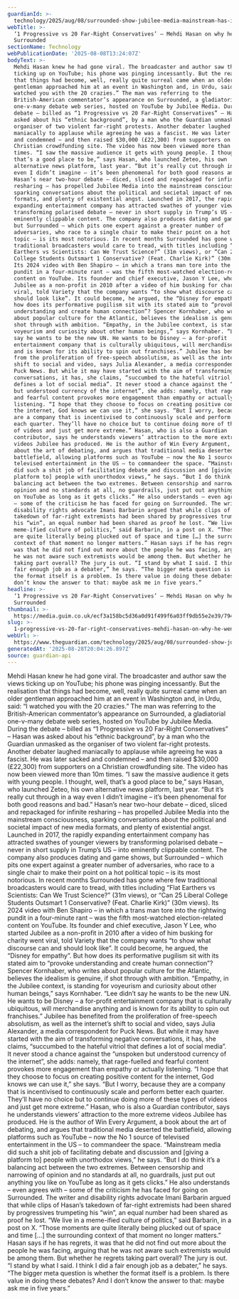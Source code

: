 ```yaml
---
guardianId: >-
  technology/2025/aug/08/surrounded-show-jubilee-media-mainstream-has-it-succumbed-hateful-vitriol
webTitle: >-
  ‘1 Progressive vs 20 Far-Right Conservatives’ – Mehdi Hasan on why he went on
  Surrounded
sectionName: Technology
webPublicationDate: '2025-08-08T13:24:07Z'
bodyText: >-
  Mehdi Hasan knew he had gone viral. The broadcaster and author saw the views
  ticking up on YouTube; his phone was pinging incessantly. But the realisation
  that things had become, well, really quite surreal came when an older
  gentleman approached him at an event in Washington and, in Urdu, said: “I
  watched you with the 20 crazies.” The man was referring to the
  British-American commentator’s appearance on Surrounded, a gladiatorial
  one-v-many debate web series, hosted on YouTube by Jubilee Media. During the
  debate – billed as “1 Progressive vs 20 Far-Right Conservatives” – Hasan was
  asked about his “ethnic background”, by a man who the Guardian unmasked as the
  organiser of two violent far-right protests. Another debater laughed
  maniacally to applause while agreeing he was a fascist. He was later sacked
  and condemned – and then raised $30,000 (£22,300) from supporters on a
  Christian crowdfunding site. The video has now been viewed more than 10m
  times. “I saw the massive audience it gets with young people. I thought, well,
  that’s a good place to be,” says Hasan, who launched Zeteo, his own
  alternative news platform, last year. “But it’s really cut through in a way
  even I didn’t imagine – it’s been phenomenal for both good reasons and bad.”
  Hasan’s near two-hour debate – diced, sliced and repackaged for infinite
  resharing – has propelled Jubilee Media into the mainstream consciousness,
  sparking conversations about the political and societal impact of new media
  formats, and plenty of existential angst. Launched in 2017, the rapidly
  expanding entertainment company has attracted swathes of younger viewers by
  transforming polarised debate – never in short supply in Trump’s US – into
  eminently clippable content. The company also produces dating and game shows,
  but Surrounded – which pits one expert against a greater number of
  adversaries, who race to a single chair to make their point on a hot political
  topic – is its most notorious. In recent months Surrounded has gone where few
  traditional broadcasters would care to tread, with titles including “Flat
  Earthers vs Scientists: Can We Trust Science?” (31m views), or “Can 25 Liberal
  College Students Outsmart 1 Conservative? (Feat. Charlie Kirk)” (30m views).
  Its 2024 video with Ben Shapiro – in which a trans man tore into the rightwing
  pundit in a four-minute rant – was the fifth most-watched election-related
  content on YouTube. Its founder and chief executive, Jason Y Lee, who started
  Jubilee as a non-profit in 2010 after a video of him busking for charity went
  viral, told Variety that the company wants “to show what discourse can and
  should look like”. It could become, he argued, the “Disney for empathy”. But
  how does its performative pugilism sit with its stated aim to “provoke
  understanding and create human connection”? Spencer Kornhaber, who writes
  about popular culture for the Atlantic, believes the idealism is genuine, if
  shot through with ambition. “Empathy, in the Jubilee context, is standing for
  voyeurism and curiosity about other human beings,” says Kornhaber. “Lee didn’t
  say he wants to be the new UN. He wants to be Disney – a for-profit
  entertainment company that is culturally ubiquitous, will merchandise anything
  and is known for its ability to spin out franchises.” Jubilee has benefited
  from the proliferation of free-speech absolutism, as well as the internet’s
  shift to social and video, says Julia Alexander, a media correspondent for
  Puck News. But while it may have started with the aim of transforming negative
  conversations, it has, she claims, “succumbed to the hateful vitriol that
  defines a lot of social media”. It never stood a chance against the “unspoken
  but understood currency of the internet”, she adds: namely, that rage-fuelled
  and fearful content provokes more engagement than empathy or actually
  listening. “I hope that they choose to focus on creating positive content for
  the internet, God knows we can use it,” she says. “But I worry, because they
  are a company that is incentivised to continuously scale and perform better
  each quarter. They’ll have no choice but to continue doing more of these types
  of videos and just get more extreme.” Hasan, who is also a Guardian
  contributor, says he understands viewers’ attraction to the more extreme
  videos Jubilee has produced. He is the author of Win Every Argument, a book
  about the art of debating, and argues that traditional media deserted the
  battlefield, allowing platforms such as YouTube – now the No 1 source of
  televised entertainment in the US – to commandeer the space. “Mainstream media
  did such a shit job of facilitating debate and discussion and [giving a
  platform to] people with unorthodox views,” he says. “But I do think it’s a
  balancing act between the two extremes. Between censorship and narrowing of
  opinion and no standards at all, no guardrails, just put out anything you like
  on YouTube as long as it gets clicks.” He also understands – even agrees with
  – some of the criticism he has faced for going on Surrounded. The writer and
  disability rights advocate Imani Barbarin argued that while clips of Hasan’s
  takedown of far-right extremists had been shared by progressives trumpeting
  his “win”, an equal number had been shared as proof he lost. “We live in a
  meme-ified culture of politics,” said Barbarin, in a post on X. “Those moments
  are quite literally being plucked out of space and time […] the surrounding
  context of that moment no longer matters.” Hasan says if he has regrets, it
  was that he did not find out more about the people he was facing, arguing that
  he was not aware such extremists would be among them. But whether he regrets
  taking part overall? The jury is out. “I stand by what I said. I think I did a
  fair enough job as a debater,” he says. “The bigger meta question is whether
  the format itself is a problem. Is there value in doing these debates? And I
  don’t know the answer to that: maybe ask me in five years.”
headline: >-
  ‘1 Progressive vs 20 Far-Right Conservatives’ – Mehdi Hasan on why he went on
  Surrounded
thumbnail: >-
  https://media.guim.co.uk/ecf3a158bc5d36a0d91f499f6a03ff9db55e2e39/794_0_3078_2464/500.jpg
slug: >-
  1-progressive-vs-20-far-right-conservatives-mehdi-hasan-on-why-he-went-on-surrounded
webUrl: >-
  https://www.theguardian.com/technology/2025/aug/08/surrounded-show-jubilee-media-mainstream-has-it-succumbed-hateful-vitriol
generatedAt: '2025-08-28T20:04:26.897Z'
source: guardian-api
---
```

Mehdi Hasan knew he had gone viral. The broadcaster and author saw the views ticking up on YouTube; his phone was pinging incessantly. But the realisation that things had become, well, really quite surreal came when an older gentleman approached him at an event in Washington and, in Urdu, said: “I watched you with the 20 crazies.” The man was referring to the British-American commentator’s appearance on Surrounded, a gladiatorial one-v-many debate web series, hosted on YouTube by Jubilee Media. During the debate – billed as “1 Progressive vs 20 Far-Right Conservatives” – Hasan was asked about his “ethnic background”, by a man who the Guardian unmasked as the organiser of two violent far-right protests. Another debater laughed maniacally to applause while agreeing he was a fascist. He was later sacked and condemned – and then raised $30,000 (£22,300) from supporters on a Christian crowdfunding site. The video has now been viewed more than 10m times. “I saw the massive audience it gets with young people. I thought, well, that’s a good place to be,” says Hasan, who launched Zeteo, his own alternative news platform, last year. “But it’s really cut through in a way even I didn’t imagine – it’s been phenomenal for both good reasons and bad.” Hasan’s near two-hour debate – diced, sliced and repackaged for infinite resharing – has propelled Jubilee Media into the mainstream consciousness, sparking conversations about the political and societal impact of new media formats, and plenty of existential angst. Launched in 2017, the rapidly expanding entertainment company has attracted swathes of younger viewers by transforming polarised debate – never in short supply in Trump’s US – into eminently clippable content. The company also produces dating and game shows, but Surrounded – which pits one expert against a greater number of adversaries, who race to a single chair to make their point on a hot political topic – is its most notorious. In recent months Surrounded has gone where few traditional broadcasters would care to tread, with titles including “Flat Earthers vs Scientists: Can We Trust Science?” (31m views), or “Can 25 Liberal College Students Outsmart 1 Conservative? (Feat. Charlie Kirk)” (30m views). Its 2024 video with Ben Shapiro – in which a trans man tore into the rightwing pundit in a four-minute rant – was the fifth most-watched election-related content on YouTube. Its founder and chief executive, Jason Y Lee, who started Jubilee as a non-profit in 2010 after a video of him busking for charity went viral, told Variety that the company wants “to show what discourse can and should look like”. It could become, he argued, the “Disney for empathy”. But how does its performative pugilism sit with its stated aim to “provoke understanding and create human connection”? Spencer Kornhaber, who writes about popular culture for the Atlantic, believes the idealism is genuine, if shot through with ambition. “Empathy, in the Jubilee context, is standing for voyeurism and curiosity about other human beings,” says Kornhaber. “Lee didn’t say he wants to be the new UN. He wants to be Disney – a for-profit entertainment company that is culturally ubiquitous, will merchandise anything and is known for its ability to spin out franchises.” Jubilee has benefited from the proliferation of free-speech absolutism, as well as the internet’s shift to social and video, says Julia Alexander, a media correspondent for Puck News. But while it may have started with the aim of transforming negative conversations, it has, she claims, “succumbed to the hateful vitriol that defines a lot of social media”. It never stood a chance against the “unspoken but understood currency of the internet”, she adds: namely, that rage-fuelled and fearful content provokes more engagement than empathy or actually listening. “I hope that they choose to focus on creating positive content for the internet, God knows we can use it,” she says. “But I worry, because they are a company that is incentivised to continuously scale and perform better each quarter. They’ll have no choice but to continue doing more of these types of videos and just get more extreme.” Hasan, who is also a Guardian contributor, says he understands viewers’ attraction to the more extreme videos Jubilee has produced. He is the author of Win Every Argument, a book about the art of debating, and argues that traditional media deserted the battlefield, allowing platforms such as YouTube – now the No 1 source of televised entertainment in the US – to commandeer the space. “Mainstream media did such a shit job of facilitating debate and discussion and [giving a platform to] people with unorthodox views,” he says. “But I do think it’s a balancing act between the two extremes. Between censorship and narrowing of opinion and no standards at all, no guardrails, just put out anything you like on YouTube as long as it gets clicks.” He also understands – even agrees with – some of the criticism he has faced for going on Surrounded. The writer and disability rights advocate Imani Barbarin argued that while clips of Hasan’s takedown of far-right extremists had been shared by progressives trumpeting his “win”, an equal number had been shared as proof he lost. “We live in a meme-ified culture of politics,” said Barbarin, in a post on X. “Those moments are quite literally being plucked out of space and time […] the surrounding context of that moment no longer matters.” Hasan says if he has regrets, it was that he did not find out more about the people he was facing, arguing that he was not aware such extremists would be among them. But whether he regrets taking part overall? The jury is out. “I stand by what I said. I think I did a fair enough job as a debater,” he says. “The bigger meta question is whether the format itself is a problem. Is there value in doing these debates? And I don’t know the answer to that: maybe ask me in five years.”
